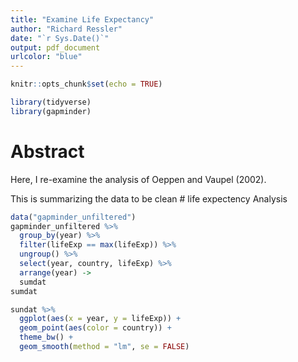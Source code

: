 ```yaml
---
title: "Examine Life Expectancy"
author: "Richard Ressler"
date: "`r Sys.Date()`"
output: pdf_document
urlcolor: "blue"
---
```


```r
knitr::opts_chunk$set(echo = TRUE)
```


```r
library(tidyverse)
library(gapminder)
```

# Abstract

Here, I re-examine the analysis of Oeppen and Vaupel (2002).

This is summarizing the data to be clean
# life expectency Analysis
```r
data("gapminder_unfiltered")
gapminder_unfiltered %>% 
  group_by(year) %>% 
  filter(lifeExp == max(lifeExp)) %>% 
  ungroup() %>% 
  select(year, country, lifeExp) %>% 
  arrange(year) ->
  sumdat
sumdat
```

```r
sundat %>%
  ggplot(aes(x = year, y = lifeExp)) +
  geom_point(aes(color = country)) +
  theme_bw() +
  geom_smooth(method = "lm", se = FALSE)
```